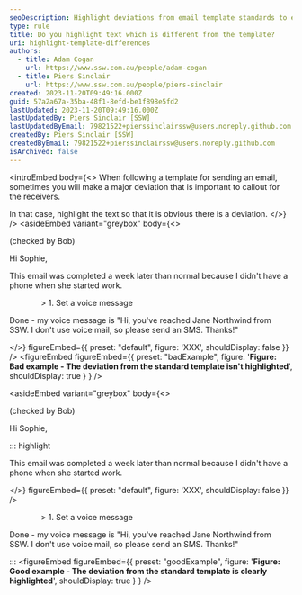```yaml
---
seoDescription: Highlight deviations from email template standards to ensure important changes are clearly communicated and noticeable to recipients.
type: rule
title: Do you highlight text which is different from the template?
uri: highlight-template-differences
authors:
  - title: Adam Cogan
    url: https://www.ssw.com.au/people/adam-cogan
  - title: Piers Sinclair
    url: https://www.ssw.com.au/people/piers-sinclair
created: 2023-11-20T09:49:16.000Z
guid: 57a2a67a-35ba-48f1-8efd-be1f898e5fd2
lastUpdated: 2023-11-20T09:49:16.000Z
lastUpdatedBy: Piers Sinclair [SSW]
lastUpdatedByEmail: 79821522+pierssinclairssw@users.noreply.github.com
createdBy: Piers Sinclair [SSW]
createdByEmail: 79821522+pierssinclairssw@users.noreply.github.com
isArchived: false
---
```

<introEmbed
  body={<>
When following a template for sending an email, sometimes you will make a major deviation that is important to callout for the receivers.

In that case, highlight the text so that it is obvious there is a deviation.
  </>}
/>
<asideEmbed
  variant="greybox"
  body={<>
    
(checked by Bob)

Hi Sophie,

This email was completed a week later than normal because I didn't have a phone when she started work.

&emsp;&emsp;&emsp;&emsp;> 1. Set a voice message

Done - my voice message is "Hi, you've reached Jane Northwind from SSW. I don't use voice mail, so please send an SMS. Thanks!"

  </>}
  figureEmbed={{
    preset: "default",
    figure: 'XXX',
    shouldDisplay: false
  }}
/>
<figureEmbed figureEmbed={{
  preset: "badExample",
  figure: '**Figure: Bad example - The deviation from the standard template isn\'t highlighted**',
  shouldDisplay: true
} } />


<asideEmbed
  variant="greybox"
  body={<>
    
(checked by Bob)

Hi Sophie,

::: highlight

This email was completed a week later than normal because I didn't have a phone when she started work.

  </>}
  figureEmbed={{
    preset: "default",
    figure: 'XXX',
    shouldDisplay: false
  }}
/>

&emsp;&emsp;&emsp;&emsp;> 1. Set a voice message

Done - my voice message is "Hi, you've reached Jane Northwind from SSW. I don't use voice mail, so please send an SMS. Thanks!"

:::
<figureEmbed figureEmbed={{
  preset: "goodExample",
  figure: '**Figure: Good example - The deviation from the standard template is clearly highlighted**',
  shouldDisplay: true
} } />
